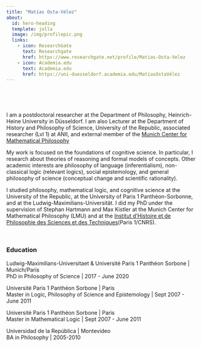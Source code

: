 ```yaml
---
title: "Matías Osta-Vélez"
about:
  id: hero-heading
  template: jolla
  image: /img/profilepic.png
  links:
    - icon: ResearchGate
      text: Researchgate
      href: https://www.researchgate.net/profile/Matias-Osta-Velez
    - icon: Academia.edu
      text: Academia.edu
      href: https://uni-duesseldorf.academia.edu/MatíasOstaVélez
---
```

<br />

:::{#hero-heading}
<br />

​I am a postdoctoral researcher at the Department of Philosophy, Heinrich-Heine University in Düsseldorf.  I am also Lecturer at the Department of History and Philosophy of Science, University of the Republic, associated researcher (Lvl 1) at ANII, and external member of the 
[Munich Center for Mathematical Philosophy](https://www.mcmp.philosophie.uni-muenchen.de/index.html)

My work is focused on the foundations of cognitive science. In particular, I research about theories of reasoning and formal models of concepts. Other academic interests are philosophy of language (inferentialism), non-classical logic (relevant logics), social epistemology, and general philosophy of science (conceptual change and scientific rationality). 

I studied philosophy, mathematical logic, and cognitive science at the University of the Republic, at the University of Paris 1 Panthéon-Sorbonne, and at the Ludwig-Maximilians-Universität. I did my PhD under the supervision of Stephan Hartmann and Max Kistler at the Munich Center for Mathematical Philosophy (LMU) and at the [Institut d'Histoire et de Philosophie des Sciences et des Techniques](https://ihpst.pantheonsorbonne.fr)(Paris 1/CNRS).

<br>

### Education

Ludwig-Maximilians-Universitaet & Université Paris 1 Panthéon Sorbone | Munich/Paris <br />
PhD in Philosophy of Science | 2017 - June 2020

Université Paris 1 Panthéon Sorbone | Paris <br />
Master in Logic, Philosophy of Science and Epistemology | Sept 2007 - June 2011

Université Paris 1 Panthéon Sorbone | Paris <br />
Master in Mathematical Logic | Sept 2007 - June 2011

Universidad de la República | Montevideo <br />
BA in Philosophy | 2005-2010


:::
